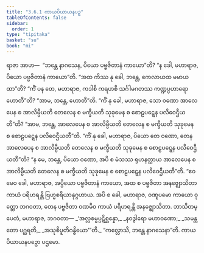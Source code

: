 ```yaml
---
title: "3.6.1 ကာယပိယာယနပဉှ"
tableOfContents: false
sidebar:
  order: 1
type: "tipitaka"
basket: "su"
book: "mi"
---
```



<DynamicBreadcrumb />

<Division number="83" book="mi">

<Paragraph number="397" book="mi">
ရာဇာ အာဟ—  “ဘန္တေ နာဂသေန, ပိယော ပဗ္ဗဇိတာနံ ကာယော”တိ? “န ခေါ, မဟာရာဇ, ပိယော ပဗ္ဗဇိတာနံ ကာယော”တိ. “အထ ကိဿ နု ခေါ, ဘန္တေ, ကေလာယထ မမာယထာ”တိ? “ကိံ ပန တေ, မဟာရာဇ, ကဒါစိ ကရဟစိ သင်္ဂါမဂတဿ ကဏ္ဍပ္ပဟာရော ဟောတီ”တိ? “အာမ, ဘန္တေ, ဟောတီ”တိ. “ကိံ နု ခေါ, မဟာရာဇ, သော ဝဏော အာလေပေန စ အာလိမ္ပီယတိ တေလေန စ မက္ခီယတိ သုခုမေန စ စောဠပဋ္ဋေန ပလိဝေဌီယတီ”တိ? “အာမ, ဘန္တေ, အာလေပေန စ အာလိမ္ပီယတိ တေလေန စ မက္ခီယတိ သုခုမေန စ စောဠပဋ္ဋေန ပလိဝေဌီယတီ”တိ. “ကိံ နု ခေါ, မဟာရာဇ, ပိယော တေ ဝဏော, တေန အာလေပေန စ အာလိမ္ပီယတိ တေလေန စ မက္ခီယတိ သုခုမေန စ စောဠပဋ္ဋေန ပလိဝေဌီယတီ”တိ? “န မေ, ဘန္တေ, ပိယော ဝဏော, အပိ စ မံသဿ ရုဟနတ္ထာယ အာလေပေန စ အာလိမ္ပီယတိ တေလေန စ မက္ခီယတိ သုခုမေန စ စောဠပဋ္ဋေန ပလိဝေဌီယတီ”တိ. “ဧဝမေဝ ခေါ, မဟာရာဇ, အပ္ပိယော ပဗ္ဗဇိတာနံ ကာယော, အထ စ ပဗ္ဗဇိတာ အနဇ္ဈောသိတာ ကာယံ ပရိဟရန္တိ ဗြဟ္မစရိယာနုဂ္ဂဟာယ. အပိ စ ခေါ, မဟာရာဇ, ဝဏူပမော ကာယော ဝုတ္တော ဘဂဝတာ, တေန ပဗ္ဗဇိတာ ဝဏမိဝ ကာယံ ပရိဟရန္တိ အနဇ္ဈောသိတာ. ဘာသိတမ္ပေတံ, မဟာရာဇ, ဘဂဝတာ—
</Paragraph>

<Paragraph number="398" type="verses" book="mi">
_‘အလ္လစမ္မပ္ပဋိစ္ဆန္နော,_  
_နဝဒွါရော မဟာဝဏော;_  
_သမန္တတော ပဂ္ဃရတိ,_  
_အသုစိပူတိဂန္ဓိယော’”တိ._  

</Paragraph>

<Paragraph number="399" book="mi">
“ကလ္လောသိ, ဘန္တေ နာဂသေနာ”တိ.

</Paragraph>
</Division>

<Paragraph number="400" type="center" book="mi">
ကာယပိယာယနပဉှော ပဌမော.
</Paragraph>